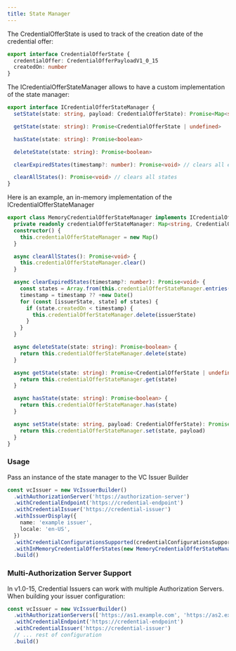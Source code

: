 ```yaml
---
title: State Manager
---
```


The CredentialOfferState is used to track of the creation date of the credential offer:

```typescript
export interface CredentialOfferState {
  credentialOffer: CredentialOfferPayloadV1_0_15
  createdOn: number
}
```

The ICredentialOfferStateManager allows to have a custom implementation of the state manager:

```typescript
export interface ICredentialOfferStateManager {
  setState(state: string, payload: CredentialOfferState): Promise<Map<string, CredentialOfferState>>

  getState(state: string): Promise<CredentialOfferState | undefined>

  hasState(state: string): Promise<boolean>

  deleteState(state: string): Promise<boolean>

  clearExpiredStates(timestamp?: number): Promise<void> // clears all expired states compared against timestamp if provided, otherwise current timestamp

  clearAllStates(): Promise<void> // clears all states
}
```

Here is an example, an in-memory implementation of the ICredentialOfferStateManager

```typescript
export class MemoryCredentialOfferStateManager implements ICredentialOfferStateManager {
  private readonly credentialOfferStateManager: Map<string, CredentialOfferState>
  constructor() {
    this.credentialOfferStateManager = new Map()
  }

  async clearAllStates(): Promise<void> {
    this.credentialOfferStateManager.clear()
  }

  async clearExpiredStates(timestamp?: number): Promise<void> {
    const states = Array.from(this.credentialOfferStateManager.entries())
    timestamp = timestamp ?? +new Date()
    for (const [issuerState, state] of states) {
      if (state.createdOn < timestamp) {
        this.credentialOfferStateManager.delete(issuerState)
      }
    }
  }

  async deleteState(state: string): Promise<boolean> {
    return this.credentialOfferStateManager.delete(state)
  }

  async getState(state: string): Promise<CredentialOfferState | undefined> {
    return this.credentialOfferStateManager.get(state)
  }

  async hasState(state: string): Promise<boolean> {
    return this.credentialOfferStateManager.has(state)
  }

  async setState(state: string, payload: CredentialOfferState): Promise<Map<string, CredentialOfferState>> {
    return this.credentialOfferStateManager.set(state, payload)
  }
}
```

### Usage

Pass an instance of the state manager to the VC Issuer Builder

```typescript
const vcIssuer = new VcIssuerBuilder()
  .withAuthorizationServer('https://authorization-server')
  .withCredentialEndpoint('https://credential-endpoint')
  .withCredentialIssuer('https://credential-issuer')
  .withIssuerDisplay({
    name: 'example issuer',
    locale: 'en-US',
  })
  .withCredentialConfigurationsSupported(credentialConfigurationsSupported)
  .withInMemoryCredentialOfferStates(new MemoryCredentialOfferStateManager())
  .build()
```

### Multi-Authorization Server Support

In v1.0-15, Credential Issuers can work with multiple Authorization Servers. When building your issuer configuration:
```typescript
const vcIssuer = new VcIssuerBuilder()
  .withAuthorizationServers(['https://as1.example.com', 'https://as2.example.com']) // Array of AS identifiers
  .withCredentialEndpoint('https://credential-endpoint')
  .withCredentialIssuer('https://credential-issuer')
  // ... rest of configuration
  .build()
```

